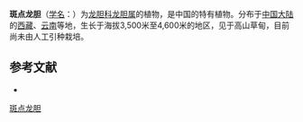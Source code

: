 {{Speciesbox
| name = 斑点龙胆
| status = 
| status_system = 
| image =
| genus = Gentiana
| species = handeliana
| authority = H. Smith
}}

'''斑点龙胆'''（[[学名|学名]]：{{lang|la|''Gentiana handeliana''}}）为[[龙胆科|龙胆科]][[龙胆属|龙胆属]]的植物，是中国的特有植物。分布于[[中国大陆|中国大陆]]的[[西藏|西藏]]、[[云南|云南]]等地，生长于海拔3,500米至4,600米的地区，见于高山草甸，目前尚未由人工引种栽培。

== 参考文献 ==
<div class="references-small">
* {{cite web| url =http://www.bioinfo.cn/db05/KmzwSpecies.php?action=view&id=7886| title =斑点龙胆| work =《中国高等植物数据库全库》| publisher =中国科学院微生物研究所| author =昆明植物研究所| accessdate =2009-02-24| deadurl =yes| archiveurl =https://web.archive.org/web/20160305063923/http://www.bioinfo.cn/db05/KmzwSpecies.php?action=view&id=7886| archivedate =2016-03-05}}
</div>
{{Taxonbar|from=Q11080322}}

[[Category:龙胆属|斑点龙胆]]


{{植物小作品}}
